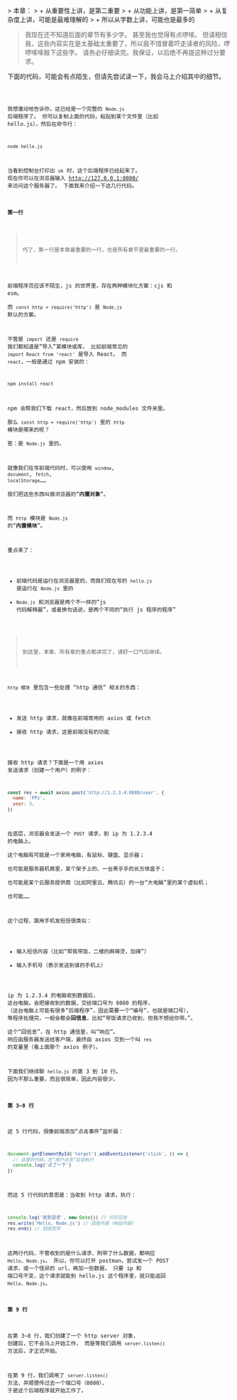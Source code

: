 
<Layout title='第一章 Hello, Node.js'>
  > 本章：
  > + 从重要性上讲，是第二重要
  > + 从功能上讲，是第一简单
  > + 从复杂度上讲，可能是最难理解的
  > + 所以从字数上讲，可能也是最多的

  > 我现在还不知道后面的章节有多少字。
  > 甚至我也觉得有点啰嗦。
  > 但请相信我，这些内容实在是太基础太重要了，所以我不惜冒着吓走读者的风险，啰啰嗦嗦敲下这些字。
  > 请务必仔细读完。我保证，以后绝不再提这种过分要求。

  下面的代码，可能会有点陌生，但请先尝试读一下，我会马上介绍其中的细节。

  <Code code={demo_code} lang='js' title='hello.js' showLineNumbers />

  我想激动地告诉你，这已经是一个完整的 `Node.js` 后端程序了。
  你可以复制上面的代码，粘贴到某个文件里（比如 hello.js），然后在命令行：

  ``` bash showLineNumbers=false
  node hello.js
  ```

  当看到控制台打印出 `ok` 时，这个后端程序已经起来了。
  现在你可以在浏览器输入 http://127.0.0.1:8080/ 来访问这个服务器了。
  下面我来介绍一下这几行代码。

  #### 第一行
  > 巧了，第一行是本章最重要的一行，也是所有章节里最重要的一行。

  前端程序员应该不陌生，js 的世界里，存在两种模块化方案：cjs 和 esm。  
  而 `const http = require('http')` 是 `Node.js` 默认的方案。

  不管是 `import` 还是 `require` 我们都知道是“导入”某模块或库，
  比如前端常见的 `import React from 'react'` 是导入 React。
  而 `react`，一般是通过 npm 安装的：

  ``` bash showLineNumbers=false
  npm install react
  ```

  npm 会帮我们下载 react，然后放到 node_modules 文件夹里。  
  那么 `const http = require('http')` 里的 `http` 模块是哪来的呢？  
  答：是 `Node.js` 里的。

  就像我们在写前端代码时，可以使用 `window`, `document`, `fetch`, `localStorage`……  
  我们把这些东西叫做浏览器的“**内置对象**”。  

  而 `http` 模块是 `Node.js` 的“**内置模块**”。  

  重点来了：
  + 前端代码是运行在浏览器里的，而我们现在写的 `hello.js` 是运行在 `Node.js` 里的
  + `Node.js` 和浏览器是两个不一样的“js 代码解释器”，或者换句话说，是两个不同的“执行 js 程序的程序”

  > 到这里，本章、所有章的重点都讲完了，请舒一口气后继续。

  `http 模块` 里包含一些处理 “http 通信” 相关的东西：
  + 发送 http 请求，就像在前端常用的 axios 或 fetch
  + 接收 http 请求，这是前端没有的功能

  接收 http 请求？下面是一个用 axios 发送请求（创建一个用户）的例子：
  ``` js
  const res = await axios.post('http://1.2.3.4:8080/user', {
    name: 'PPz',
    year: 3,
  })
  ```

  在底层，浏览器会发送一个 `POST` 请求，到 ip 为 1.2.3.4 的电脑上。  
  这个电脑有可能是一个家用电脑，有鼠标、键盘、显示器；  
  也可能是服务器机房里，某个架子上的、一台黑乎乎的长方体盒子；  
  也可能是某个云服务提供商（比如阿里云、腾讯云）的一台“大电脑”里的某个虚拟机；  
  也可能……

  这个过程，跟用手机发短信很类似：
  + 输入短信内容（比如“帮我带饭，二楼的麻辣烫，加辣”）
  + 输入手机号（表示发送到谁的手机上）

  ip 为 1.2.3.4 的电脑收到数据后，
  这台电脑，会把接收到的数据，交给端口号为 8080 的程序，
  （这台电脑上可能有很多“后端程序”，因此需要一个“编号”，也就是端口号），
  等程序处理完，一般会都会**回信息**，比如“带饭请求已收到，但我不想给你带。”。  
  这个“回信息”，在 http 通信里，叫“响应”。
  响应由服务器发送给客户端，最终由 axios 交到一个叫 `res` 的变量里（看上面那个 axios 例子）。

  下面我们继续聊 `hello.js` 的第 3 到 10 行。
  因为不那么重要，而且很简单，因此内容很少。

  #### 第 3~8 行
  这 5 行代码，很像前端添加“点击事件”监听器：
  ``` js
  document.getElementById('target').addEventListener('click', () => {
    // 这里的代码，在“用户点击”后会执行
    console.log('点了一下')
  })
  ```
  而这 5 行代码的意思是：当收到 http 请求，执行：
  ``` js
  console.log('收到请求', new Date()) // 打印日志
  res.write('Hello, Node.js') // 回信内容（响应内容）
  res.end() // 回信完毕
  ```

  这两行代码，不管收到的是什么请求、附带了什么数据，都响应 `Hello, Node.js`。
  所以，你可以打开 postman，尝试发一个 POST 请求，或一个怪异的 url，再加一些数据，
  只要 ip 和 端口号不变，这个请求就能到 hello.js 这个程序里，就只能返回 `Hello, Node.js`。

  #### 第 9 行
  在第 3~8 行，我们创建了一个 http server 对象，
  创建后，它不会马上开始工作，
  而是等我们调用 `server.listen()` 方法后，才正式开始。

  在第 9 行，我们调用了 `server.listen()` 方法，并顺便传过去一个端口号（8080），
  于是这个后端程序就开始工作了。

</Layout>
